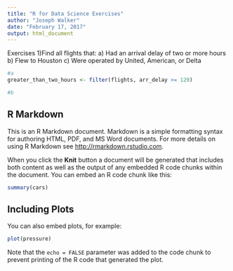 ---
title: "R for Data Science Exercises"
author: "Joseph Walker"
date: "February 17, 2017"
output: html_document
---

Exercises
1)Find all flights that: 
a) Had an arrival delay of two or more hours
b) Flew to Houston
c) Were operated by United, American, or Delta
```{r setup, include=FALSE}
#a
greater_than_two_hours <- filter(flights, arr_delay >= 120)

#b

```

## R Markdown

This is an R Markdown document. Markdown is a simple formatting syntax for authoring HTML, PDF, and MS Word documents. For more details on using R Markdown see <http://rmarkdown.rstudio.com>.

When you click the **Knit** button a document will be generated that includes both content as well as the output of any embedded R code chunks within the document. You can embed an R code chunk like this:

```{r cars}
summary(cars)
```

## Including Plots

You can also embed plots, for example:

```{r pressure, echo=FALSE}
plot(pressure)
```

Note that the `echo = FALSE` parameter was added to the code chunk to prevent printing of the R code that generated the plot.
